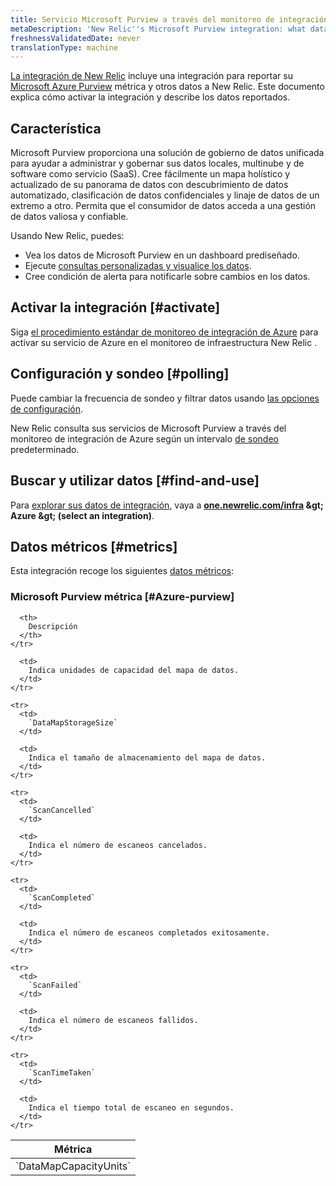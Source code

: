 ```yaml
---
title: Servicio Microsoft Purview a través del monitoreo de integración de Azure
metaDescription: 'New Relic''s Microsoft Purview integration: what data it reports and how to enable it.'
freshnessValidatedDate: never
translationType: machine
---
```


[La integración de New Relic](/docs/infrastructure/introduction-infra-monitoring) incluye una integración para reportar su [Microsoft Azure Purview](https://azure.microsoft.com/en-us/products/purview/) métrica y otros datos a New Relic. Este documento explica cómo activar la integración y describe los datos reportados.

## Característica

Microsoft Purview proporciona una solución de gobierno de datos unificada para ayudar a administrar y gobernar sus datos locales, multinube y de software como servicio (SaaS). Cree fácilmente un mapa holístico y actualizado de su panorama de datos con descubrimiento de datos automatizado, clasificación de datos confidenciales y linaje de datos de un extremo a otro. Permita que el consumidor de datos acceda a una gestión de datos valiosa y confiable.

Usando New Relic, puedes:

* Vea los datos de Microsoft Purview en un dashboard prediseñado.
* Ejecute [consultas personalizadas y visualice los datos](/docs/infrastructure/integrations-getting-started/getting-started/use-integration-data-new-relic-insights).
* Cree condición de alerta para notificarle sobre cambios en los datos.

## Activar la integración [#activate]

Siga [el procedimiento estándar de monitoreo de integración de Azure](/docs/infrastructure/microsoft-azure-integrations/azure-integrations-list/azure-monitor) para activar su servicio de Azure en el monitoreo de infraestructura New Relic .

## Configuración y sondeo [#polling]

Puede cambiar la frecuencia de sondeo y filtrar datos usando [las opciones de configuración](/docs/infrastructure/microsoft-azure-integrations/azure-integrations-list/azure-monitor/#settings).

New Relic consulta sus servicios de Microsoft Purview a través del monitoreo de integración de Azure según un intervalo [de sondeo](/docs/infrastructure/microsoft-azure-integrations/azure-integrations-list/azure-monitor/#settings) predeterminado.

## Buscar y utilizar datos [#find-and-use]

Para [explorar sus datos de integración](/docs/infrastructure/integrations/find-use-infrastructure-integration-data), vaya a <DNT>**[one.newrelic.com/infra](https://one.newrelic.com/infra) &amp;gt; Azure &amp;gt; (select an integration)**</DNT>.

## Datos métricos [#metrics]

Esta integración recoge los siguientes [datos métricos](/docs/infrastructure/integrations-getting-started/getting-started/understand-integration-data-data-types#metric):

### Microsoft Purview métrica [#Azure-purview]

<table>
  <thead>
    <tr>
      <th style={{ width: "300px" }}>
        Métrica
      </th>

      <th>
        Descripción
      </th>
    </tr>
  </thead>

  <tbody>
    <tr>
      <td>
        `DataMapCapacityUnits`
      </td>

      <td>
        Indica unidades de capacidad del mapa de datos.
      </td>
    </tr>

    <tr>
      <td>
        `DataMapStorageSize`
      </td>

      <td>
        Indica el tamaño de almacenamiento del mapa de datos.
      </td>
    </tr>

    <tr>
      <td>
        `ScanCancelled`
      </td>

      <td>
        Indica el número de escaneos cancelados.
      </td>
    </tr>

    <tr>
      <td>
        `ScanCompleted`
      </td>

      <td>
        Indica el número de escaneos completados exitosamente.
      </td>
    </tr>

    <tr>
      <td>
        `ScanFailed`
      </td>

      <td>
        Indica el número de escaneos fallidos.
      </td>
    </tr>

    <tr>
      <td>
        `ScanTimeTaken`
      </td>

      <td>
        Indica el tiempo total de escaneo en segundos.
      </td>
    </tr>
  </tbody>
</table>